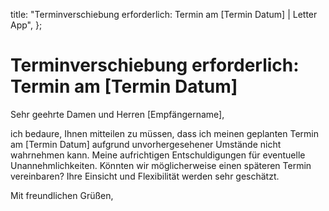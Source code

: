   title: "Terminverschiebung erforderlich: Termin am [Termin Datum] | Letter App",
};

# Terminverschiebung erforderlich: Termin am [Termin Datum]

Sehr geehrte Damen und Herren [Empfängername],

ich bedaure, Ihnen mitteilen zu müssen, dass ich meinen geplanten Termin am [Termin Datum] aufgrund unvorhergesehener Umstände nicht wahrnehmen kann. Meine aufrichtigen Entschuldigungen für eventuelle Unannehmlichkeiten. Könnten wir möglicherweise einen späteren Termin vereinbaren? Ihre Einsicht und Flexibilität werden sehr geschätzt.

Mit freundlichen Grüßen,
